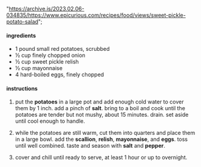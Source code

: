   "https://archive.is/2023.02.06-034835/https://www.epicurious.com/recipes/food/views/sweet-pickle-potato-salad";

#### ingredients

- 1 pound small red potatoes, scrubbed
- ½ cup finely chopped onion
- ½ cup sweet pickle relish
- ½ cup mayonnaise
- 4 hard-boiled eggs, finely chopped

#### instructions

1. put the **potatoes** in a large pot and add enough cold water to cover them by 1 inch. add a pinch of **salt**. bring to a boil and cook until the potatoes are tender but not mushy, about 15 minutes. drain. set aside until cool enough to handle.

2. while the potatoes are still warm, cut them into quarters and place them in a large bowl. add the **scallion**, **relish**, **mayonnaise**, and **eggs**. toss until well combined. taste and season with **salt** and **pepper**.

3. cover and chill until ready to serve, at least 1 hour or up to overnight.

